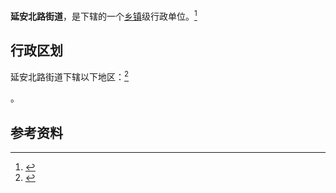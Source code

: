{{中国乡级行政区|65/23/01/002/000}}

'''延安北路街道'''，是{{PRC admin/fullname|65/23/01/002/000|3}}下辖的一个[[乡镇|乡镇]]级行政单位。<ref>{{PRC admin/ref sgc|{{PRC admin/parent|65/23/01/002/000}}}}</ref>

== 行政区划 ==

延安北路街道下辖以下地区：<ref>{{PRC admin/ref sgc|65/23/01/002/000}}</ref>

{{PRC admin/children|65/23/01/002/000}}。

== 参考资料 ==

{{reflist}}

{{行政区划小作品}}
{{PRC admin/navcat|65/23/01/002/000}}